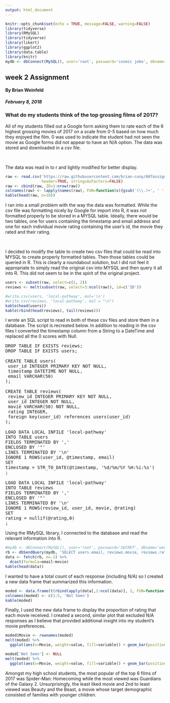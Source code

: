 ```yaml
---
output: html_document
---
```

<link rel="stylesheet" href="https://maxcdn.bootstrapcdn.com/bootstrap/3.3.7/css/bootstrap.min.css">
<link rel="stylesheet" href="./custom.css">

```r
knitr::opts_chunk$set(echo = TRUE, message=FALSE, warning=FALSE)
library(tidyverse)
library(RMySQL)
library(tidyverse)
library(likert)
library(ggplot2)
library(data.table)
library(knitr)
mydb <- dbConnect(MySQL(), user='root', password='cosmic joke', dbname='week2assignment', host='localhost')
```

<div class='jumbotron'>
  <h2 class='display-3 text-uppercase'>week 2 Assignment</h2>
  <h4 class='right text-uppercase'>By Brian Weinfeld</h4>
  <div class='clearfix'></div>
  <h5 class='right text-uppercase'>February 8, 2018</h5>
</div>

<div class='page-header text-uppercase'>
  <h3>What do my students think of the top grossing films of 2017?</h3>
</div>

<div class='well'>
  <p>All of my students filled out a Google form asking them to rate each of the 6 highest grossing movies of 2017 on a scale from 0-5 based on how much they enjoyed the film. 0 was used to indicate the student had not seen the movie as Google forms did not appear to have an N/A option. The data was stored and downloaded in a csv file.</p>
  </br>
  <p>The data was read in to r and lightly modified for better display.</p>
</div>

```r
raw <- read.csv('https://raw.githubusercontent.com/brian-cuny/607assignment2/master/week2assignmentMovies.csv',
                header=TRUE, stringsAsFactors=FALSE)
raw <- cbind(raw, ID=1:nrow(raw))
colnames(raw) <- lapply(names(raw), FUN=function(x){gsub('(\\.)+', ' ', x) %>% toupper()})
kable(head(raw, n=10))
```

<div class='well'>
  <p>I ran into a small problem with the way the data was formatted. While the csv file was formatting nicely by Google for import into R, it was not formatted properly to be stored in a MYSQL table. Ideally, there would be two tables, one for users containing the timestamp and email address and one for each individual movie rating containing the user's id, the movie they rated and their rating.</p>
  </br>
  <p>I decided to modify the table to create two csv files that could be read into MYSQL to create properly formatted tables. Then those tables could be queried in R. This is clearly a roundabout solution, but I did not feel it appropriate to simply read the original csv into MYSQL and then query it all into R. This did not seem to be in the spirit of the original project.
</div>

```r
users <- subset(raw, select=c(1, 2))
reviews <- melt(subset(raw, select=3:ncol(raw)), id=c('ID'))

#write.csv(users, 'local-pathway', eol='\n')
#write.csv(reviews, 'local-pathway', eol = "\n")
kable(head(users))
kable(rbind(head(reviews), tail(reviews)))
```

<div class='well'>
  I wrote an SQL script to read in both of these csv files and store them in a database. The script is recreated below. In addition to reading in the csv files I converted the timestamp column from a String to a DateTime and replaced all the 0 scores with Null.
</div>

<pre>
DROP TABLE IF EXISTS reviews;
DROP TABLE IF EXISTS users;

CREATE TABLE users(
 user_id INTEGER PRIMARY KEY NOT NULL,
 timestamp DATETIME NOT NULL,
 email VARCHAR(50)
);

CREATE TABLE reviews(
 review_id INTEGER PRIMARY KEY NOT NULL,
 user_id INTEGER NOT NULL,
 movie VARCHAR(50) NOT NULL,
 rating INTEGER,
 foreign key(user_id) references users(user_id)
);

LOAD DATA LOCAL INFILE 'local-pathway' 
INTO TABLE users
FIELDS TERMINATED BY ',' 
ENCLOSED BY '"'
LINES TERMINATED BY '\n'
IGNORE 1 ROWS(user_id, @timestamp, email)
SET 
timestamp = STR_TO_DATE(@timestamp, '%d/%m/%Y %H:%i:%s')
;

LOAD DATA LOCAL INFILE 'local-pathway' 
INTO TABLE reviews
FIELDS TERMINATED BY ',' 
ENCLOSED BY '"'
LINES TERMINATED BY '\n'
IGNORE 1 ROWS(review_id, user_id, movie, @rating)
SET
rating = nullif(@rating,0)
;
</pre>

<div class='well'>
  Using the RMySQL library, I connected to the database and read the relevant information into R. 
</div>

```r
#mydb <- dbConnect(MySQL(), user='root', password='SECRET', dbname='week2assignment', host='localhost')
rb <- dbSendQuery(mydb, 'SELECT users.email, reviews.movie, reviews.rating FROM users JOIN reviews ON users.user_id = reviews.user_id')
data <- fetch(rb, n=-1) %>%
  dcast(formula=email~movie)
kable(head(data))
```

<div class='well'>
  I wanted to have a total count of each response (including N/A) so I created a new data frame that summarized this information.
</div>

```r
moded <- data.frame(t(rbind(apply(data[,2:ncol(data)], 2, FUN=function(x){table(factor(x, levels=1:5), useNA = 'always')}))))
colnames(moded) <- c(1:5, 'Not Seen')
kable(moded)
```

<div class='well'>
  Finally, I used the new data frame to display the proportion of rating that each movie received. I created a second, similar plot that excluded N/A responses as I believe that provided additional insight into my student's movie preferences.
</div>

```r
moded$Movie <- rownames(moded)
melt(moded) %>%
  ggplot(aes(x=Movie, weight=value, fill=variable)) + geom_bar(position=position_fill(reverse=TRUE)) + labs(title='Proportion of Scores') + coord_flip() + labs(x='Proportion', fill='Score') + scale_fill_manual(values=c("red", "orange", "yellow", 'blue', 'green', 'black'))
```

```r
moded['Not Seen'] <- NULL
melt(moded) %>%
  ggplot(aes(x=Movie, weight=value, fill=variable)) + geom_bar(position=position_fill(reverse=TRUE)) + labs(title='Proportion of Scores') + coord_flip() + labs(x='Proportion', fill='Score') + scale_fill_manual(values=c("red", "orange", "yellow", 'blue', 'green'))

```

<div class='alert alert-success'>
  Amongst my high school students, the most popular of the top 6 films of 2017 was Spider-Man: Homecoming while the most viewed was Guardians of the Galaxy 2. Unsurprisingly, the least liked movie and 2nd to least viewed was Beauty and the Beast, a movie whose target demographic consisted of families with younger children.
</div>




























